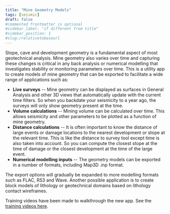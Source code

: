 ```yaml
---
title: "Mine Geometry Models"
tags: [seismic]
draft: false
#commented frontmatter is optional
#sidebar_label: "if different from title"
#sidebar_position: 1
#slug:/relativetobaseurl
---
```



Stope, cave and development geometry is a fundamental aspect of most geotechnical analysis. Mine geometry also varies over time and capturing these changes is critical in any back analysis or numerical modelling that investigates stability or monitoring parameters over time. This is a utility app to create models of mine geometry that can be exported to facilitate a wide range of applications such as:

- **Live surveys** -- Mine geometry can be displayed as surfaces in General Analysis and other 3D views that automatically update with the current time filters. So when you backdate your seismicity to a year ago, the surveys will only show geometry present at the time.
- **Volume calculations** -- Mining volume can be calculated over time. This allows seismicity and other parameters to be plotted as a function of mine geometry.
- **Distance calculations** -- It is often important to know the distance of large events or damage locations to the nearest development or stope at the relevant time. This is like the distance to survey tool except time is also taken into account. So you can compute the closest stope at the time of damage or the closest development at the time of the large event.
- **Numerical modelling inputs** -- The geometry models can be exported in a number of formats, including Map3D .inp format.

The export options will gradually be expanded to more modelling formats such as FLAC, RS3 and Wave. Another possible application is to create block models of lithology or geotechnical domains based on lithology contact wireframes.

Training videos have been made to walkthrough the new app. See the [training videos here](https://www.mxrap.com/mxvideos/link/14).
